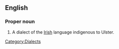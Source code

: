 ==English==
{{wikipedia}}

===Proper noun===
{{en-proper noun|sg=[[Ulster]] [[Irish]]}}

# A dialect of the [[Irish]] language indigenous to Ulster.

[[Category:Dialects]]